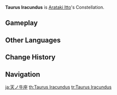 {{Constellation Overview Infobox
|title     = Taurus Iracundus
|character = Arataki Itto
|meaning   = Raging Bull
}}
'''Taurus Iracundus''' is [[Arataki Itto]]'s Constellation.

==Gameplay==
{{Constellation Table|Arataki Itto}}

==Other Languages==
{{Other Languages
|en      = Taurus Iracundus
|en_lang = la
|en_tl   = Raging Bull
|zhs     = 天牛座
|zhs_rm  = Tiānniú-zuò
|zht     = 天牛座
|zht_rm  = Tiānniú-zuò
|zh_tl   = Heavenly Bull Constellation
|zh_note = {{Lang|mini=1|zh=天牛|zh_rm=Tiānniú}} is also the Chinese name for the {{w|longhorn beetle}}.
|ja      = 天ノ牛座
|ja_rm   = Ten no Ushi-za
|ja_tl   = Heavenly Bull Constellation
|ko      = 하늘소자리
|ko_rm   = Haneul-so Jari
|ko_tl   = Sky-Cow Constellation
|es      = Taurus Iracundus
|fr      = Taurus Iracundus
|ru      = Небесный Бык
|ru_tl   = Heavenly Bull
|th      = Taurus Iracundus
|vi      = {{tt|Cung|宫}} {{tt|Thiên Ngưu|天牛}}
|vi_tl   = Heavenly Bull Constellation{{Sino|vi}}
|de      = Taurus Iracundus
|id      = Taurus Iracundus
|pt      = Taurus Iracundus
|tr      = Kızgın Boğa
|tr_tl   = 
|it      = Taurus Iracundus
}}

==Change History==
{{Change History|2.3}}

==Navigation==
{{Constellation Navbox}}

[[ja:天ノ牛座]]
[[th:Taurus Iracundus]]
[[tr:Taurus Iracundus]]